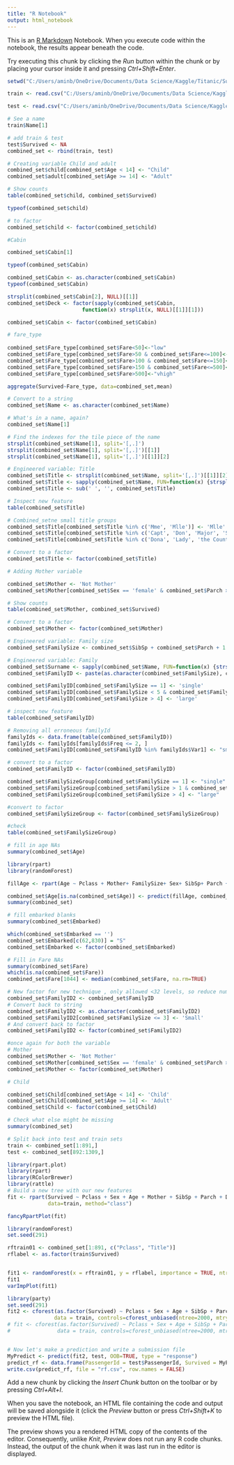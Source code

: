 ---
title: "R Notebook"
output: html_notebook
---

This is an [R Markdown](http://rmarkdown.rstudio.com) Notebook. When you execute code within the notebook, the results appear beneath the code. 

Try executing this chunk by clicking the *Run* button within the chunk or by placing your cursor inside it and pressing *Ctrl+Shift+Enter*. 

```{r}
setwd("C:/Users/aminb/OneDrive/Documents/Data Science/Kaggle/Titanic/Submission")

train <- read.csv("C:/Users/aminb/OneDrive/Documents/Data Science/Kaggle/Titanic/data/train.csv")

test <- read.csv("C:/Users/aminb/OneDrive/Documents/Data Science/Kaggle/Titanic/data/test.csv")

```

```{r}
# See a name
train$Name[1]

```
```{r}
# add train & test
test$Survived <- NA
combined_set <- rbind(train, test)
```

```{r}
# Creating variable Child and adult
combined_set$child[combined_set$Age < 14] <- "Child"
combined_set$adult[combined_set$Age >= 14] <- "Adult"
```

```{r}
# Show counts
table(combined_set$child, combined_set$Survived)
```

```{r}
typeof(combined_set$child)
```

```{r}
# to factor
combined_set$child <- factor(combined_set$child)
```

```{r}
#Cabin

combined_set$Cabin[1]
```

```{r}
typeof(combined_set$Cabin)
```

```{r}
combined_set$Cabin <- as.character(combined_set$Cabin)
typeof(combined_set$Cabin)
```

```{r}
strsplit(combined_set$Cabin[2], NULL)[[1]]
combined_set$Deck <- factor(sapply(combined_set$Cabin,
                        function(x) strsplit(x, NULL)[[1]][1]))

```

```{r}
combined_set$Cabin <- factor(combined_set$Cabin)

```

```{r}
# fare_type
                                 
combined_set$Fare_type[combined_set$Fare<50]<-"low"
combined_set$Fare_type[combined_set$Fare>50 & combined_set$Fare<=100]<-"med1"
combined_set$Fare_type[combined_set$Fare>100 & combined_set$Fare<=150]<-"med2"
combined_set$Fare_type[combined_set$Fare>150 & combined_set$Fare<=500]<-"high"
combined_set$Fare_type[combined_set$Fare>500]<-"vhigh"

aggregate(Survived~Fare_type, data=combined_set,mean) 

```

```{r}
# Convert to a string
combined_set$Name <- as.character(combined_set$Name)

# What's in a name, again?
combined_set$Name[1]

```

```{r}
# Find the indexes for the tile piece of the name
strsplit(combined_set$Name[1], split='[,.]')
strsplit(combined_set$Name[1], split='[,.]')[[1]]
strsplit(combined_set$Name[1], split='[,.]')[[1]][2]
```

```{r}
# Engineered variable: Title
combined_set$Title <- strsplit(combined_set$Name, split='[,.]')[[1]][2]  # Won't work!
combined_set$Title <- sapply(combined_set$Name, FUN=function(x) {strsplit(x, split='[,.]')[[1]][2]})
combined_set$Title <- sub(' ', '', combined_set$Title)
```

```{r}
# Inspect new feature
table(combined_set$Title)
```

```{r}
# Combined_setne small title groups
combined_set$Title[combined_set$Title %in% c('Mme', 'Mlle')] <- 'Mlle'
combined_set$Title[combined_set$Title %in% c('Capt', 'Don', 'Major', 'Sir')] <- 'Sir'
combined_set$Title[combined_set$Title %in% c('Dona', 'Lady', 'the Countess', 'Jonkheer')] <- 'Lady'

```

```{r}
# Convert to a factor
combined_set$Title <- factor(combined_set$Title)
```

```{r}
# Adding Mother variable

combined_set$Mother <- 'Not Mother'
combined_set$Mother[combined_set$Sex == 'female' & combined_set$Parch > 0 & combined_set$Age > 18 & combined_set$Title != 'Miss'] <- 'Mother'

```

```{r}
# Show counts
table(combined_set$Mother, combined_set$Survived)
```

```{r}
# Convert to a factor
combined_set$Mother <- factor(combined_set$Mother)
```

```{r}
# Engineered variable: Family size
combined_set$FamilySize <- combined_set$SibSp + combined_set$Parch + 1

```

```{r}
# Engineered variable: Family
combined_set$Surname <- sapply(combined_set$Name, FUN=function(x) {strsplit(x, split='[,.]')[[1]][1]})
combined_set$FamilyID <- paste(as.character(combined_set$FamilySize), combined_set$Surname, sep="")

combined_set$FamilyID[combined_set$FamilySize == 1] <- 'single'
combined_set$FamilyID[combined_set$FamilySize < 5 & combined_set$FamilySize > 1] <- 'Small'
combined_set$FamilyID[combined_set$FamilySize > 4] <- 'large'
```

```{r}
# inspect new feature
table(combined_set$FamilyID)
```
```{r}
# Removing all erroneous familyId
familyIds <- data.frame(table(combined_set$FamilyID))
familyIds <- familyIds[familyIds$Freq <= 2, ]
combined_set$FamilyID[combined_set$FamilyID %in% familyIds$Var1] <- "small"
```

```{r}
# convert to a factor
combined_set$FamilyID <- factor(combined_set$FamilyID)
```

```{r}
combined_set$FamilySizeGroup[combined_set$FamilySize == 1] <- "single"
combined_set$FamilySizeGroup[combined_set$FamilySize > 1 & combined_set$FamilySize <5] <- "smaller"
combined_set$FamilySizeGroup[combined_set$FamilySize > 4] <- "large"

#convert to factor
combined_set$FamilySizeGroup <- factor(combined_set$FamilySizeGroup)

#check
table(combined_set$FamilySizeGroup)

```

```{r}
# fill in age NAs
summary(combined_set$Age)
```

```{r}
library(rpart)
library(randomForest)

fillAge <- rpart(Age ~ Pclass + Mother+ FamilySize+ Sex+ SibSp+ Parch + Deck + Fare + Embarked + Title + FamilyID + FamilySizeGroup + FamilySize, data = combined_set[!is.na(combined_set$Age),],method = "anova")

combined_set$Age[is.na(combined_set$Age)] <- predict(fillAge, combined_set[is.na(combined_set$Age),])
summary(combined_set)
```

```{r}
# fill embarked blanks
summary(combined_set$Embarked)
```

```{r}
which(combined_set$Embarked == '')
combined_set$Embarked[c(62,830)] = "S"
combined_set$Embarked <- factor(combined_set$Embarked)
```

```{r}
# Fill in Fare NAs
summary(combined_set$Fare)
which(is.na(combined_set$Fare))
combined_set$Fare[1044] <- median(combined_set$Fare, na.rm=TRUE)
```
```{r}
# New factor for new technique , only allowed <32 levels, so reduce number
combined_set$FamilyID2 <- combined_set$FamilyID
# Convert back to string
combined_set$FamilyID2 <- as.character(combined_set$FamilyID2)
combined_set$FamilyID2[combined_set$FamilySize <= 3] <- 'Small'
# And convert back to factor
combined_set$FamilyID2 <- factor(combined_set$FamilyID2)
```


```{r}

#once again for both the variable
# Mother
combined_set$Mother <- 'Not Mother'
combined_set$Mother[combined_set$Sex == 'female' & combined_set$Parch > 0 & combined_set$Age > 18] <- 'Mother'
combined_set$Mother <- factor(combined_set$Mother)

```

```{r}
# Child

combined_set$Child[combined_set$Age < 14] <- 'Child'
combined_set$Child[combined_set$Age >= 14] <- 'Adult'
combined_set$Child <- factor(combined_set$Child)

# Check what else might be missing
summary(combined_set)
```


```{r}
# Split back into test and train sets
train <- combined_set[1:891,]
test <- combined_set[892:1309,]
```


```{r}
library(rpart.plot)
library(rpart)
library(RColorBrewer)
library(rattle)
# Build a new tree with our new features
fit <- rpart(Survived ~ Pclass + Sex + Age + Mother + SibSp + Parch + Deck + Fare + Embarked + Title + FamilySize + FamilyID,
             data=train, method="class")

fancyRpartPlot(fit)
```

```{r}
library(randomForest)
set.seed(291)

rftrain01 <- combined_set[1:891, c("Pclass", "Title")]
rflabel <- as.factor(train$Survived)


fit1 <- randomForest(x = rftrain01, y = rflabel, importance = TRUE, ntree = 1000)
fit1
varImpPlot(fit1)
```

```{r}
library(party)
set.seed(291)
fit2 <- cforest(as.factor(Survived) ~ Pclass + Sex + Age + SibSp + Parch + Fare + Embarked + Title + FamilySize + FamilyID,
               data = train, controls=cforest_unbiased(ntree=2000, mtry=3)) 
# fit <- cforest(as.factor(Survived) ~ Pclass + Sex + Age + SibSp + Parch + Fare + Embarked + Title + FamilySize + FamilySizeGroup + FamilyID,
#               data = train, controls=cforest_unbiased(ntree=2000, mtry=3)) 


# Now let's make a prediction and write a submission file
MyPredict <- predict(fit2, test, OOB=TRUE, type = "response")
predict_rf <- data.frame(PassengerId = test$PassengerId, Survived = MyPredict)
write.csv(predict_rf, file = "rf.csv", row.names = FALSE)

```

Add a new chunk by clicking the *Insert Chunk* button on the toolbar or by pressing *Ctrl+Alt+I*.

When you save the notebook, an HTML file containing the code and output will be saved alongside it (click the *Preview* button or press *Ctrl+Shift+K* to preview the HTML file).

The preview shows you a rendered HTML copy of the contents of the editor. Consequently, unlike *Knit*, *Preview* does not run any R code chunks. Instead, the output of the chunk when it was last run in the editor is displayed.
